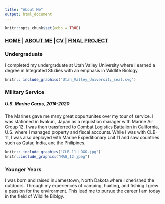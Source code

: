 ```yaml
---
title: "About Me"
output: html_document
---
```


```r
knitr::opts_chunk$set(echo = TRUE)
```

### [HOME](https://chandlerhaut.github.io/) | [ABOUT ME](https://chandlerhaut.github.io/about_me/) | [CV](https://chandlerhaut.github.io/about_me/CV.pdf) | [FINAL PROJECT](https://chandlerhaut.github.io/Final_Project/)

### **Undergraduate**

I completed my undergraduate at Utah Valley University where I earned a degree in Integrated Studies with an emphasis in Wildlife Biology. 
```r
knitr:: include_graphics("Utah_Valley_University_seal.svg")
```

### **Military Service**
##### **U.S. Marine Corps, 2016-2020**

The Marines gave me many great oppurtunites over my tour of service. I was stationed in Iwakuni, Japan as a requistion manager with Marine Air Group 12. I was then transferred to Combat Logistics Battalion in California, U.S. where I managed property and fiscal accounts. While I was with CLB-11, I was also deployed with Marine Expeditionary Unit 11 and saw countries such as Qatar, India, and the Philipines. 

```r
knitr:: include_graphics("CLB-11_LOGO.jpg")
knitr::include_graphics("MAG_12.jpeg")
```


### **Younger Years**

I was born and raised in Jamestown, North Dakota where I cherished the outdoors. Through my experiences of camping, hunting, and fishing I grew a passion for the environment. This lead me to pursue the career I am today in the field of Wildlife Bilolgy. 